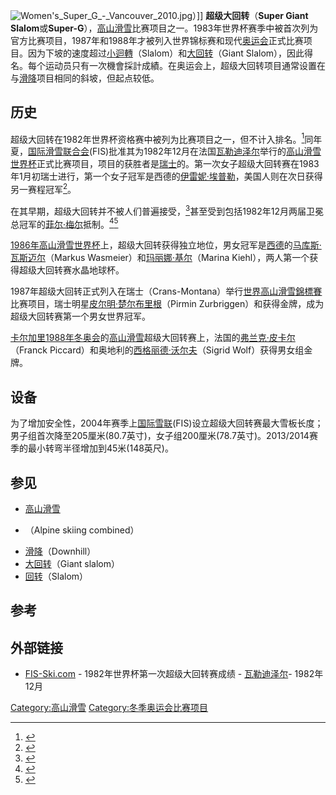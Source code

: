 {{noteTA
|T=zh-hans:超级大回转;zh-tw:超大曲道;
|1=zh-hans:超级大回转;zh-tw:超大曲道;
|2=zh-hans:小迴轉;zh-tw:曲道;
|3=zh-hans:大回转;zh-tw:大曲道;
}}
[[File:Women's_Super_G_-_Vancouver_2010.jpg|thumb]]）]]
'''超级大回转'''（'''Super Giant Slalom'''或'''Super-G'''），[[高山滑雪|高山滑雪]]比赛项目之一。1983年世界杯赛季中被首次列为官方比赛项目，1987年和1988年才被列入世界锦标赛和现代[[奥运会|奥运会]]正式比赛项目。因为下坡的速度超过[[小迴轉|小迴轉]]（Slalom）和[[大回转|大回转]]（Giant Slalom），因此得名。每个运动员只有一次機會採計成績。在奥运会上，超级大回转项目通常设置在与[[滑降|滑降]]项目相同的斜坡，但起点较低。

==历史==
超级大回转在1982年世界杯资格赛中被列为比赛项目之一，但不计入排名。<ref name=cnwonss>{{cite news|url=http://news.google.com/newspapers?id=FaMyAAAAIBAJ&sjid=gu4FAAAAIBAJ&pg=1554,1247516|newspaper=Ottawa Citizen|agency=Associated Press|title=Cindy Nelson winner of new super slalom|date=March 24, 1982|page=31 }}</ref>同年夏，[[国际滑雪联合会|国际滑雪联合会]](FIS)批准其为1982年12月在法国[[瓦勒迪泽尔|瓦勒迪泽尔]]举行的[[高山滑雪世界杯|高山滑雪世界杯]]正式比赛项目，项目的获胜者是[[瑞士|瑞士]]的{{le|彼得·穆勒|Peter Müller (skier)}}。第一次女子超级大回转赛在1983年1月初瑞士{{le|韋爾比耶|Verbier}}进行，第一个女子冠军是西德的[[伊雷妮·埃普勒|伊雷妮·埃普勒]]，美国人{{le|辛蒂·尼爾森|Cindy Nelson}}则在次日获得另一赛程冠军<ref name=ntssgst>{{cite news|url=http://news.google.com/newspapers?id=iKgyAAAAIBAJ&sjid=3OcFAAAAIBAJ&pg=2810,4573323|newspaper=Gettysburg Times|agency=Associated Press|title=Nelson takes super giant ski slalom title|date=January 11, 1983|page=8}}</ref>。

在其早期，超级大回转并不被人们普遍接受，<ref name=spisyawn>{{cite news|url=http://news.google.com/newspapers?id=G3hkAAAAIBAJ&sjid=EH8NAAAAIBAJ&pg=1428,206649|newspaper=Calgary Herald|last=Wood|first=Larry|title=Super-G inspires a super yawn|date=March 11, 1985|page=C1}}</ref>甚至受到包括1982年12月两届卫冕总冠军的[[菲尔·梅尔|菲尔·梅尔]]抵制。<ref name=dswwc>{{cite news|url=http://news.google.com/newspapers?id=XPxLAAAAIBAJ&sjid=ne4DAAAAIBAJ&pg=2914,3806602|newspaper=Spokesman-Review|agency=Associated Press|title=Downhill specialist wins World Cup 'super-G'|date=December 23, 1982|page=26}}</ref><ref>{{cite news|url=http://news.google.com/newspapers?id=uEJYAAAAIBAJ&sjid=e_kDAAAAIBAJ&pg=4945,2833103 |newspaper=Spokane Chronicle|agency=(''Boston Globe'')|title=As season finishes, brothers Mahre find skiing kind of a drag|last=Chamberlain|first=Tony|date=March 9, 1983|page=C4}}</ref>

[[1986年高山滑雪世界杯|1986年高山滑雪世界杯]]上，超级大回转获得独立地位，男女冠军是[[西德|西德]]的[[马库斯·瓦斯迈尔|马库斯·瓦斯迈尔]]（Markus Wasmeier）和[[玛丽娜·基尔|玛丽娜·基尔]]（Marina Kiehl），两人第一个获得超级大回转赛水晶地球杯。

1987年超级大回转正式列入在瑞士{{le|克萊恩-蒙塔納|Crans-Montana}}（Crans-Montana）举行[[世界高山滑雪錦標賽|世界高山滑雪錦標賽]]比赛项目，瑞士明星[[皮尔明·楚尔布里根|皮尔明·楚尔布里根]]（Pirmin Zurbriggen）和{{le|瑪麗亞·華利澤|Maria Walliser}}获得金牌，成为超级大回转赛第一个男女世界冠军。

[[卡尔加里|卡尔加里]][[1988年冬奥会|1988年冬奥会]]的[[高山滑雪|高山滑雪]]超级大回转赛上，法国的[[弗兰克·皮卡尔|弗兰克·皮卡尔]]（Franck Piccard）和奥地利的[[西格丽德·沃尔夫|西格丽德·沃尔夫]]（Sigrid Wolf）获得男女组金牌。

==设备==
为了增加安全性，2004年赛季上[[国际滑雪联合会|国际雪联]](FIS)设立超级大回转赛最大雪板长度；男子组首次降至205厘米(80.7英寸)，女子组200厘米(78.7英寸)。2013/2014赛季的最小转弯半径增加到45米(148英尺)。

==参见==
* [[高山滑雪|高山滑雪]]
* {{link-en|混合式高山滑雪|Alpine skiing combined}}（Alpine skiing combined）
* [[滑降|滑降]]（Downhill）
* [[大回转|大回转]]（Giant slalom）
* [[回转|回转]]（Slalom）

==参考==
{{reflist}}

==外部链接==
{{Commons category|Super-G skiing}}

<!-- Do not add links to ski area, travel or other commercial sites here, they will just be removed. Wikipedia is not a marketing channel, advertising service or web directory. -->
*[https://web.archive.org/web/20110604101230/http://www.fis-ski.com/uk/604/610.html?sector=AL&raceid=9906 FIS-Ski.com] - 1982年世界杯第一次超级大回转赛成绩 - [[瓦勒迪泽尔|瓦勒迪泽尔]]- 1982年12月

[[Category:高山滑雪|Category:高山滑雪]]
[[Category:冬季奥运会比赛项目|Category:冬季奥运会比赛项目]]